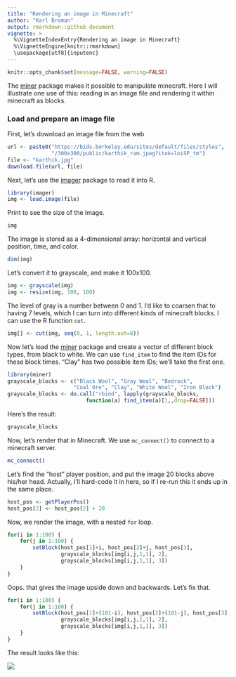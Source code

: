 ```yaml
---
title: "Rendering an image in Minecraft"
author: "Karl Broman"
output: rmarkdown::github_document
vignette: >
  %\VignetteIndexEntry{Rendering an image in Minecraft}
  %\VignetteEngine{knitr::rmarkdown}
  \usepackage[utf8]{inputenc}
---
```


```r
knitr::opts_chunk$set(message=FALSE, warning=FALSE)
```


The [miner](https://github.com/ropenscilabs/miner) package makes it
possible to manipulate minecraft. Here I will illustrate one use of
this: reading in an image file and rendering it within minecraft as
blocks.

### Load and prepare an image file

First, let's download an image file from the web

```r
url <- paste0("https://bids.berkeley.edu/sites/default/files/styles",
              "/300x300/public/karthik_ram.jpeg?itok=loiSP_tm")
file <- "karthik.jpg"
download.file(url, file)
```

Next, let's use the
[imager](https://cran.r-project.org/package=imager) package to read it
into R.

```r
library(imager)
img <- load.image(file)
```

Print to see the size of the image.

```r
img
```

The image is stored as a 4-dimensional array: horizontal and vertical
position, time, and color.

```r
dim(img)
```

Let's convert it to grayscale, and make it 100x100.

```r
img <- grayscale(img)
img <- resize(img, 100, 100)
```

The level of gray is a number between 0 and 1. I'd like to coarsen
that to having 7 levels, which I can turn into different kinds of
minecraft blocks. I can use the R function `cut`.

```r
img[] <- cut(img, seq(0, 1, length.out=8))
```


Now let's load the [miner](https://github.com/ROpenSciLabs/miner)
package and create a vector of different block types, from black to
white. We can use `find_item` to find the item IDs for these block
times. "Clay" has two possible item IDs; we'll take the first one.

```r
library(miner)
grayscale_blocks <- c("Black Wool", "Gray Wool", "Bedrock",
                     "Coal Ore", "Clay", "White Wool", "Iron Block")
grayscale_blocks <- do.call("rbind", lapply(grayscale_blocks,
                         function(a) find_item(a)[1,,drop=FALSE]))
```

Here's the result:

```r
grayscale_blocks
```

Now, let's render that in Minecraft. We use `mc_connect()` to connect
to a minecraft server.

```r
mc_connect()
```

Let's find the "host" player position, and put the image 20 blocks
above his/her head. Actually, I'll hard-code it in here, so if I
re-run this it ends up in the same place.

```r
host_pos <- getPlayerPos()
host_pos[2] <- host_pos[2] + 20
```

Now, we render the image, with a nested `for` loop.

```r
for(i in 1:100) {
    for(j in 1:100) {
        setBlock(host_pos[1]+i, host_pos[2]+j, host_pos[3],
                 grayscale_blocks[img[i,j,1,1], 2],
                 grayscale_blocks[img[i,j,1,1], 3])
    }
}
```

Oops. that gives the image upside down and backwards. Let's fix that.

```r
for(i in 1:100) {
    for(j in 1:100) {
        setBlock(host_pos[1]+(101-i), host_pos[2]+(101-j), host_pos[3],
                 grayscale_blocks[img[i,j,1,1], 2],
                 grayscale_blocks[img[i,j,1,1], 3])
    }
}
```

The result looks like this:

![](figure/karthik_minecraft.png)
